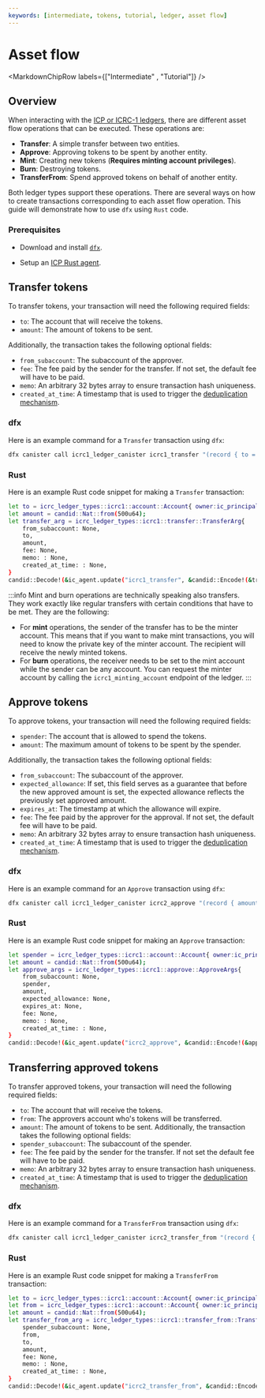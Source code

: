 ```yaml
---
keywords: [intermediate, tokens, tutorial, ledger, asset flow]
---
```




# Asset flow

<MarkdownChipRow labels={["Intermediate" , "Tutorial"]} />

## Overview

When interacting with the [ICP or ICRC-1 ledgers](/docs/developer-docs/defi/tokens/ledger/overview.mdx), there are different asset flow operations that can be executed.  These operations are:

* **Transfer**: A simple transfer between two entities.
* **Approve**: Approving tokens to be spent by another entity. 
* **Mint**: Creating new tokens (**Requires minting account privileges**).
* **Burn**: Destroying tokens. 
* **TransferFrom**: Spend approved tokens on behalf of another entity. 

Both ledger types support these operations. There are several ways on how to create transactions corresponding to each asset flow operation. This guide will demonstrate how to use `dfx` using `Rust` code. 

### Prerequisites 

* Download and install [`dfx`](/docs/current/developer-docs/developer-tools/cli-tools/cli-reference/dfx-parent).

* Setup an [ICP Rust agent](https://crates.io/crates/ic-agent).

## Transfer tokens

To transfer tokens, your transaction will need the following required fields: 

* `to`: The account that will receive the tokens.
* `amount`: The amount of tokens to be sent.

Additionally, the transaction takes the following optional fields:

* `from_subaccount`: The subaccount of the approver.
* `fee`: The fee paid by the sender for the transfer. If not set, the default fee will have to be paid. 
* `memo`: An arbitrary 32 bytes array to ensure transaction hash uniqueness.
* `created_at_time`: A timestamp that is used to trigger the [deduplication mechanism](https://github.com/dfinity/ICRC-1/blob/main/standards/ICRC-1/README.md#transaction_deduplication). 

### dfx
Here is an example command for a `Transfer` transaction using `dfx`:
```bash
dfx canister call icrc1_ledger_canister icrc1_transfer "(record { to = record { owner = principal \"sckqo-e2vyl-4rqqu-5g4wf-pqskh-iynjm-46ixm-awluw-ucnqa-4sl6j-mqe\";};  amount = 10_000;})"
```

### Rust
Here is an example Rust code snippet for making a `Transfer` transaction:
```bash
let to = icrc_ledger_types::icrc1::account::Account{ owner:ic_principal::Principal::from_slice(&[1, 2, 3, 4]) , subaccount: None};
let amount = candid::Nat::from(500u64);
let transfer_arg = icrc_ledger_types::icrc1::transfer::TransferArg{
    from_subaccount: None,
    to,
    amount,
    fee: None,
    memo: : None,
    created_at_time: : None,
}
candid::Decode!(&ic_agent.update("icrc1_transfer", &candid::Encode!(&transfer_arg)?).await.unwrap(), Result<candid::Nat, icrc_ledger_types::icrc1::transfer::TransferError>).unwrap();
```
:::info
Mint and burn operations are technically speaking also transfers. They work exactly like regular transfers with certain conditions that have to be met. They are the following:
* For **mint** operations, the sender of the transfer has to be the minter account. This means that if you want to make mint transactions, you will need to know the private key of the minter account. The recipient will receive the newly minted tokens.
* For **burn** operations, the receiver needs to be set to the mint account while the sender can be any account. You can request the minter account by calling the `icrc1_minting_account` endpoint of the ledger. 
:::

## Approve tokens
To approve tokens, your transaction will need the following required fields: 

* `spender`: The account that is allowed to spend the tokens.
* `amount`: The maximum amount of tokens to be spent by the spender.

Additionally, the transaction takes the following optional fields:

* `from_subaccount`: The subaccount of the approver.
* `expected_allowance`: If set, this field serves as a guarantee that before the new approved amount is set, the expected allowance reflects the previously set approved amount. 
* `expires_at`: The timestamp at which the allowance will expire. 
* `fee`: The fee paid by the approver for the approval. If not set, the default fee will have to be paid. 
* `memo`: An arbitrary 32 bytes array to ensure transaction hash uniqueness.
* `created_at_time`: A timestamp that is used to trigger the [deduplication mechanism](https://github.com/dfinity/ICRC-1/blob/main/standards/ICRC-1/README.md#transaction_deduplication). 

### dfx
Here is an example command for an `Approve` transaction using `dfx`:
```bash
dfx canister call icrc1_ledger_canister icrc2_approve "(record { amount = 500; spender = record{owner = principal \"sckqo-e2vyl-4rqqu-5g4wf-pqskh-iynjm-46ixm-awluw-ucnqa-4sl6j-mqe\";} })"
```

### Rust
Here is an example Rust code snippet for making an `Approve` transaction:
```bash
let spender = icrc_ledger_types::icrc1::account::Account{ owner:ic_principal::Principal::from_slice(&[1, 2, 3, 4]) , subaccount: None};
let amount = candid::Nat::from(500u64);
let approve_args = icrc_ledger_types::icrc1::approve::ApproveArgs{
    from_subaccount: None,
    spender,
    amount,
    expected_allowance: None,
    expires_at: None,
    fee: None,
    memo: : None,
    created_at_time: : None,
}
candid::Decode!(&ic_agent.update("icrc2_approve", &candid::Encode!(&approve_args)?).await.unwrap(), Result<candid::Nat, icrc_ledger_types::icrc2::approve::ApproveError>).unwrap();
```

## Transferring approved tokens
To transfer approved tokens, your transaction will need the following required fields: 
* `to`: The account that will receive the tokens.
* `from`: The approvers account who's tokens will be transferred. 
* `amount`: The amount of tokens to be sent.
Additionally, the transaction takes the following optional fields:
* `spender_subaccount`: The subaccount of the spender.
* `fee`: The fee paid by the sender for the transfer. If not set the default fee will have to be paid. 
* `memo`: An arbitrary 32 bytes array to ensure transaction hash uniqueness.
* `created_at_time`: A timestamp that is used to trigger the [deduplication mechanism](https://github.com/dfinity/ICRC-1/blob/main/standards/ICRC-1/README.md#transaction_deduplication). 

### dfx
Here is an example command for a `TransferFrom` transaction using `dfx`:
```bash
dfx canister call icrc1_ledger_canister icrc2_transfer_from "(record { from = record { owner = principal \"ltyfs-qiaaa-aaaak-aan3a-cai\";}; to = record { owner = principal \"sckqo-e2vyl-4rqqu-5g4wf-pqskh-iynjm-46ixm-awluw-ucnqa-4sl6j-mqe\";};  amount = 500;})"
```

### Rust
Here is an example Rust code snippet for making a `TransferFrom` transaction:
```bash
let to = icrc_ledger_types::icrc1::account::Account{ owner:ic_principal::Principal::from_slice(&[1, 2, 3, 4]) , subaccount: None};
let from = icrc_ledger_types::icrc1::account::Account{ owner:ic_principal::Principal::from_slice(&[5, 6, 7, 8]) , subaccount: None};
let amount = candid::Nat::from(500u64);
let transfer_from_arg = icrc_ledger_types::icrc1::transfer_from::TransferFromArgs{
    spender_subaccount: None,
    from,
    to,
    amount,
    fee: None,
    memo: : None,
    created_at_time: : None,
}
candid::Decode!(&ic_agent.update("icrc2_transfer_from", &candid::Encode!(&transfer_from_arg)?).await.unwrap(), Result<candid::Nat, icrc_ledger_types::icrc2::transfer_from::TransferFromError>).unwrap();
```